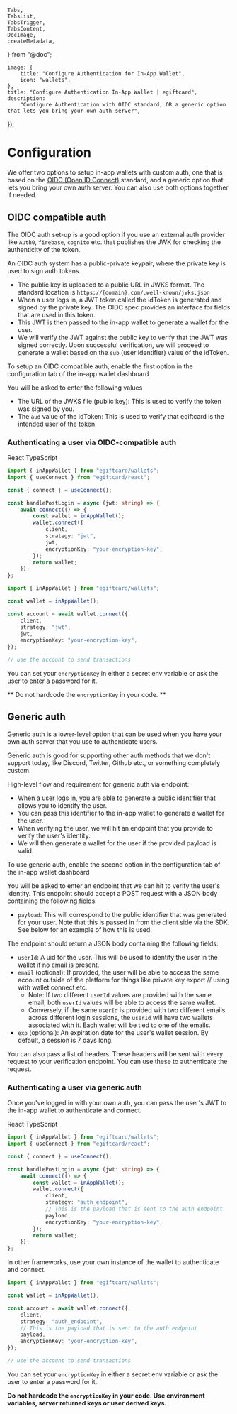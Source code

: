 	Tabs,
	TabsList,
	TabsTrigger,
	TabsContent,
	DocImage,
	createMetadata,
} from "@doc";

	image: {
		title: "Configure Authentication for In-App Wallet",
		icon: "wallets",
	},
	title: "Configure Authentication In-App Wallet | egiftcard",
	description:
		"Configure Authentication with OIDC standard, OR a generic option that lets you bring your own auth server",
});

# Configuration

We offer two options to setup in-app wallets with custom auth, one that is based on the [OIDC (Open ID Connect)](https://openid.net/developers/how-connect-works/) standard, and a generic option that lets you bring your own auth server. You can also use both options together if needed.

## OIDC compatible auth

The OIDC auth set-up is a good option if you use an external auth provider like `Auth0`, `firebase`, `cognito` etc. that publishes the JWK for checking the authenticity of the token.

An OIDC auth system has a public-private keypair, where the private key is used to sign auth tokens.

- The public key is uploaded to a public URL in JWKS format. The standard location is `https://{domain}.com/.well-known/jwks.json`
- When a user logs in, a JWT token called the idToken is generated and signed by the private key. The OIDC spec provides an interface for fields that are used in this token.
- This JWT is then passed to the in-app wallet to generate a wallet for the user.
- We will verify the JWT against the public key to verify that the JWT was signed correctly. Upon successful verification, we will proceed to generate a wallet based on the `sub` (user identifier) value of the idToken.

To setup an OIDC compatible auth, enable the first option in the configuration tab of the in-app wallet dashboard

<DocImage src={EWCustomAuthdb} />

You will be asked to enter the following values

- The URL of the JWKS file (public key): This is used to verify the token was signed by you.
- The `aud` value of the idToken: This is used to verify that egiftcard is the intended user of the token

### Authenticating a user via OIDC-compatible auth

<Tabs defaultValue="react">
<TabsList>
	<TabsTrigger value="react">React</TabsTrigger>
	<TabsTrigger value="typescript">TypeScript</TabsTrigger>
</TabsList>

<TabsContent value="react">

```typescript
import { inAppWallet } from "egiftcard/wallets";
import { useConnect } from "egiftcard/react";

const { connect } = useConnect();

const handlePostLogin = async (jwt: string) => {
	await connect(() => {
		const wallet = inAppWallet();
		wallet.connect({
			client,
			strategy: "jwt",
			jwt,
			encryptionKey: "your-encryption-key",
		});
		return wallet;
	});
};
```

</TabsContent>

<TabsContent value="typescript">

```typescript
import { inAppWallet } from "egiftcard/wallets";

const wallet = inAppWallet();

const account = await wallet.connect({
	client,
	strategy: "jwt",
	jwt,
	encryptionKey: "your-encryption-key",
});

// use the account to send transactions
```

</TabsContent>
</Tabs>

You can set your `encryptionKey` in either a secret env variable or ask the user to enter a password for it.

** Do not hardcode the `encryptionKey` in your code. **

## Generic auth

Generic auth is a lower-level option that can be used when you have your own auth server that you use to authenticate users.

Generic auth is good for supporting other auth methods that we don't support today, like Discord, Twitter, Github etc., or something completely custom.

High-level flow and requirement for generic auth via endpoint:

- When a user logs in, you are able to generate a public identifier that allows you to identify the user.
- You can pass this identifier to the in-app wallet to generate a wallet for the user.
- When verifying the user, we will hit an endpoint that you provide to verify the user's identity.
- We will then generate a wallet for the user if the provided payload is valid.

<DocImage src={EWCustomAuth} />

To use generic auth, enable the second option in the configuration tab of the in-app wallet dashboard

<DocImage src={EWCustomAuthdb2} />

You will be asked to enter an endpoint that we can hit to verify the user's identity. This endpoint should accept a POST request with a JSON body containing the following fields:

- `payload`: This will correspond to the public identifier that was generated for your user. Note that this is passed in from the client side via the SDK. See below for an example of how this is used.

The endpoint should return a JSON body containing the following fields:

- `userId`: A uid for the user. This will be used to identify the user in the wallet if no email is present.
- `email` (optional): If provided, the user will be able to access the same account outside of the platform for things like private key export // using with wallet connect etc.
  - Note: If two different `userId` values are provided with the same email, both `userId` values will be able to access the same wallet.
  - Conversely, if the same `userId` is provided with two different emails across different login sessions, the `userId` will have two wallets associated with it. Each wallet will be tied to one of the emails.
- `exp` (optional): An expiration date for the user's wallet session. By default, a session is 7 days long.

You can also pass a list of headers. These headers will be sent with every request to your verification endpoint. You can use these to authenticate the request.

### Authenticating a user via generic auth

Once you've logged in with your own auth, you can pass the user's JWT to the in-app wallet to authenticate and connect.

<Tabs defaultValue="react">
<TabsList>
	<TabsTrigger value="react">React</TabsTrigger>
	<TabsTrigger value="typescript">TypeScript</TabsTrigger>
</TabsList>

<TabsContent value="react">

```typescript
import { inAppWallet } from "egiftcard/wallets";
import { useConnect } from "egiftcard/react";

const { connect } = useConnect();

const handlePostLogin = async (jwt: string) => {
	await connect(() => {
		const wallet = inAppWallet();
		wallet.connect({
			client,
			strategy: "auth_endpoint",
			// This is the payload that is sent to the auth endpoint
			payload,
			encryptionKey: "your-encryption-key",
		});
		return wallet;
	});
};
```

</TabsContent>

<TabsContent value="typescript">

In other frameworks, use your own instance of the wallet to authenticate and connect.

```typescript
import { inAppWallet } from "egiftcard/wallets";

const wallet = inAppWallet();

const account = await wallet.connect({
	client,
	strategy: "auth_endpoint",
	// This is the payload that is sent to the auth endpoint
	payload,
	encryptionKey: "your-encryption-key",
});

// use the account to send transactions
```

</TabsContent>
</Tabs>

You can set your `encryptionKey` in either a secret env variable or ask the user to enter a password for it.

**Do not hardcode the `encryptionKey` in your code. Use environment variables, server returned keys or user derived keys.**
